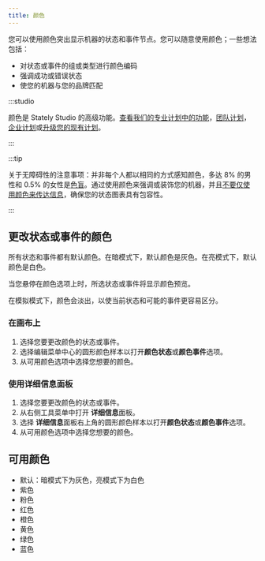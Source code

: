 ```yaml
---
title: 颜色
---
```


您可以使用颜色突出显示机器的状态和事件节点。您可以随意使用颜色；一些想法包括：

- 对状态或事件的组或类型进行颜色编码
- 强调成功或错误状态
- 使您的机器与您的品牌匹配

:::studio

颜色是 Stately Studio 的高级功能。[查看我们的专业计划中的功能](studio-pro-plan.mdx)，[团队计划](studio-team-plan.mdx)，[企业计划](studio-enterprise-plan.mdx)或[升级您的现有计划](https://stately.ai/registry/billing)。

:::

<EmbedMachine
  name="视频播放器"
  embedURL="https://stately.ai/registry/editor/embed/7b5d60dc-94b0-4a1e-9ade-ea644b8cc35f?machineId=3b1987cf-4346-4a10-bb03-2c9f0c363bda"
/>

:::tip

关于无障碍性的注意事项：并非每个人都以相同的方式感知颜色，多达 8% 的男性和 0.5% 的女性是[色盲](https://www.nei.nih.gov/learn-about-eye-health/eye-conditions-and-diseases/color-blindness)。通过使用颜色来强调或装饰您的机器，并且[不要仅使用颜色来传达信息](https://www.w3.org/WAI/WCAG21/Understanding/use-of-color.html)，确保您的状态图表具有包容性。

:::

## 更改状态或事件的颜色

所有状态和事件都有默认颜色。在暗模式下，默认颜色是灰色。在亮模式下，默认颜色是白色。

当您悬停在颜色选项上时，所选状态或事件将显示颜色预览。

在模拟模式下，颜色会淡出，以使当前状态和可能的事件更容易区分。

### 在画布上

1. 选择您要更改颜色的状态或事件。
2. 选择编辑菜单中心的圆形颜色样本以打开**颜色状态**或**颜色事件**选项。
3. 从可用颜色选项中选择您想要的颜色。

### 使用详细信息面板

1. 选择您要更改颜色的状态或事件。
2. 从右侧工具菜单中打开 <Info size={18} /> **详细信息**面板。
3. 选择 <Info size={18} /> **详细信息**面板右上角的圆形颜色样本以打开**颜色状态**或**颜色事件**选项。
4. 从可用颜色选项中选择您想要的颜色。

## 可用颜色

<EmbedMachine
  name="颜色"
  embedURL="https://stately.ai/registry/editor/embed/7b5d60dc-94b0-4a1e-9ade-ea644b8cc35f?machineId=34da5c64-3aed-455d-883b-8b6d5ac4c9d5"
/>

- 默认：暗模式下为灰色，亮模式下为白色
- 紫色
- 粉色
- 红色
- 橙色
- 黄色
- 绿色
- 蓝色